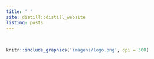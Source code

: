 ```yaml
---
title: ' '
site: distill::distill_website
listing: posts
---
```


</br>
```r
knitr::include_graphics('imagens/logo.png', dpi = 300)
```
